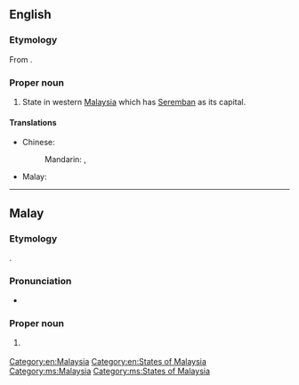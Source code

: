==English==
{{wikipedia}}

===Etymology===
From {{der|en|ms|Negeri Sembilan}}.

===Proper noun===
{{en-proper noun|head=Negeri Sembilan}}

# State in western [[Malaysia]] which has [[Seremban]] as its capital.

====Translations====
{{trans-top|state in Malaysia}}
* Chinese:
*: Mandarin: {{t+|cmn|森美蘭|sc=Hani}}, {{t+|cmn|森美兰|tr=Sēnměilán|sc=Hani}}
* Malay: {{t|ms|Negeri Sembilan}}
{{trans-mid}}
{{trans-bottom}}

[[Category:en:Malaysia]]
[[Category:en:States of Malaysia]]

----

==Malay==
{{wikipedia|lang=ms}}

===Etymology===
{{compound|ms|negeri|gloss1=state|sembilan|gloss2=nine}}.

===Pronunciation===
* {{IPA|ms|/nəɡəri səmbilan/}}

===Proper noun===
{{ms-proper noun|head=[[negeri|Negeri]] [[sembilan|Sembilan]]|j=نݢري سمبيلن}}

# {{l|en|Negeri Sembilan}} {{qualifier|state in Malaysia}}

[[Category:ms:Malaysia]]
[[Category:ms:States of Malaysia]]